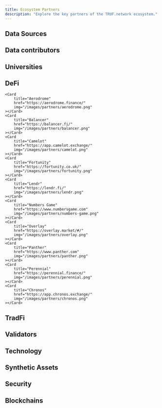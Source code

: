 ```yaml
---
title: Ecosystem Partners
description: "Explore the key partners of the TRUF.network ecosystem."
---
```


## Data Sources

<CardGroup cols={4}>
	<Card
		title="AAA"
		href="https://www.aaa.com"
		img="/images/partners/aaa.png"
	></Card>
	<Card
		title="AliExpress"
		href="https://www.aliexpress.com"
		img="/images/partners/aliexpress.png"
	></Card>
	<Card
		title="Alfabeta"
		href="https://www.alfabeta.net"
		img="/images/partners/alfabeta.png"
	></Card>
	<Card
		title="Amazon"
		href="https://www.amazon.com"
		img="/images/partners/amazon.png"
	></Card>
	<Card
		title="Apartment List"
		href="https://www.apartmentlist.com"
		img="/images/partners/apartment-list.png"
	></Card>
	<Card
		title="Argentina.gob.ar"
		href="https://www.argentina.gob.ar"
		img="/images/partners/argentina-gob.png"
	></Card>
	<Card
		title="Argenprop"
		href="https://www.argenprop.com"
		img="/images/partners/argenprop.png"
	></Card>
	<Card
		title="Autobeeb"
		href="https://autobeeb.com/"
		img="/images/partners/autobeeb.png"
	></Card>
	<Card
		title="AutoTrader"
		href="https://www.autotrader.co.uk"
		img="/images/partners/autotrader.png"
	></Card>
	<Card
		title="BitsCrunch"
		href="https://www.bitscrunch.com"
		img="/images/partners/bitscrunch.png"
	></Card>
	<Card
		title="Booking.com"
		href="https://www.booking.com"
		img="/images/partners/booking.png"
	></Card>
	<Card
		title="Caragencia"
		href="https://www.caragencia.com"
		img="/images/partners/caragencia.png"
	></Card>
	<Card
		title="CarGurus"
		href="https://www.cargurus.com"
		img="/images/partners/cargurus.png"
	></Card>
	<Card
		title="Carros.com"
		href="https://www.carros.com"
		img="/images/partners/carros.png"
	></Card>
	<Card
		title="CEIC"
		href="https://www.ceicdata.com"
		img="/images/partners/ceic.png"
	></Card>
	<Card
		title="Challenger, Gray & Christmas, Inc."
		href="https://www.challengergray.com/"
		img="/images/partners/challenger-gray.png"
	></Card>
	<Card
		title="Chrono24"
		href="https://www.chrono24.com"
		img="/images/partners/chrono24.png"
	></Card>
	<Card
		title="Cinfa"
		href="https://www.cinfa.com"
		img="/images/partners/cinfa.png"
	></Card>
	<Card
		title="CoinGecko"
		href="https://www.coingecko.com"
		img="/images/partners/coingecko.png"
	></Card>
	<Card
		title="Consulta Remedios"
		href="https://consultaremedios.com.br"
		img="/images/partners/consulta-remedios.png"
	></Card>
	<Card
		title="CoreLogic"
		href="https://www.corelogic.com"
		img="/images/partners/corelogic.png"
	></Card>
	<Card
		title="Cox Automotive"
		href="https://www.coxautoinc.com/"
		img="/images/partners/cox.png"
	></Card>
	<Card
		title="Daily Job Cuts"
		href="https://www.dailyjobcuts.com"
		img="/images/partners/daily-jobs-cut.png"
	></Card>
	<Card
		title="Data Processing Solutions"
		href="https://www.dpscorporate.com/"
		img="/images/partners/dps.png"
	></Card>
	<Card
		title="Drewry"
		href="https://www.drewry.co.uk"
		img="/images/partners/drewry.png"
	></Card>
	<Card
		title="Drift"
		href="https://www.drift.trade"
		img="/images/partners/drift.png"
	></Card>
	<Card
		title="Easy"
		href="https://www.easy.com.ar"
		img="/images/partners/easy.png"
	></Card>
	<Card
		title="EIA"
		href="https://www.eia.gov"
		img="/images/partners/eia.png"
	></Card>
	<Card
		title="Fazwaz"
		href="https://www.fazwaz.com"
		img="/images/partners/fazwaz.png"
	></Card>
	<Card
		title="Fravega"
		href="https://www.fravega.com"
		img="/images/partners/fravega.png"
	></Card>
	<Card
		title="Freddie Mac"
		href="https://www.freddiemac.com"
		img="/images/partners/freddie-mac.png"
	></Card>
	<Card
		title="GasBuddy"
		href="https://www.gasbuddy.com"
		img="/images/partners/gasbuddy.png"
	></Card>
	<Card
		title="GfK"
		href="https://geodata.gfk.com/"
		img="/images/partners/gfk.png"
	></Card>
	<Card
		title="Global Petrol Prices"
		href="https://www.globalpetrolprices.com"
		img="/images/partners/global-petrol-prices.png"
	></Card>
	<Card
		title="GM"
		href="https://www.gm.com"
		img="/images/partners/gm.png"
	></Card>
	<Card
		title="Hilton"
		href="https://www.hilton.com"
		img="/images/partners/hilton.png"
	></Card>
	<Card
		title="Homelet"
		href="https://www.homelet.co.uk"
		img="/images/partners/homelet.png"
	></Card>
	<Card
		title="Hyatt"
		href="https://www.hyatt.com"
		img="/images/partners/hyatt.png"
	></Card>
	<Card
		title="Hyundai"
		href="https://www.hyundai.com"
		img="/images/partners/hyundai.png"
	></Card>
	<Card
		title="IMS"
		href="https://www.imshealth.com"
		img="/images/partners/ims.png"
	></Card>
	<Card
		title="INDEC"
		href="https://www.indec.gob.ar/"
		img="/images/partners/indec.png"
	></Card>
	<Card
		title="Insubuy"
		href="https://www.insubuy.com"
		img="/images/partners/insubuy.png"
	></Card>
	<Card
		title="Insurify"
		href="https://www.insurify.com"
		img="/images/partners/insurify.png"
	></Card>
	<Card
		title="Investing.com"
		href="https://www.investing.com"
		img="/images/partners/investing.png"
	></Card>
	<Card
		title="Kantar"
		href="https://www.kantar.com"
		img="/images/partners/kantar.png"
	></Card>
	<Card
		title="Manheim"
		href="https://www.manheim.com"
		img="/images/partners/manheim.png"
	></Card>
	<Card
		title="McDonalds"
		href="https://www.mcdonalds.com"
		img="/images/partners/mcdonalds.png"
	></Card>
	<Card
		title="Mercado Libre"
		href="https://www.mercadolibre.com"
		img="/images/partners/mercado-libre.png"
	></Card>
	<Card
		title="MOSPI"
		href="https://www.mospi.gov.in/"
		img="/images/partners/mospi.png"
	></Card>
	<Card
		title="National Association of Realtors"
		href="https://www.nar.realtor"
		img="/images/partners/nar.png"
	></Card>
	<Card
		title="NFTGo"
		href="https://nftgo.io/"
		img="/images/partners/nftgo.png"
	></Card>
	<Card
		title="Nielsen"
		href="https://nielseniq.com/global/en/"
		img="/images/partners/nielsen.png"
	></Card>
	<Card
		title="Numbeo"
		href="https://www.numbeo.com"
		img="/images/partners/numbeo.png"
	></Card>
	<Card
		title="Ofgem"
		href="https://www.ofgem.gov.uk"
		img="/images/partners/ofgem.png"
	></Card>
	<Card
		title="OPIS"
		href="https://www.opisnet.com"
		img="/images/partners/opis.png"
	></Card>
	<Card
		title="OSDE"
		href="https://www.osde.com.ar"
		img="/images/partners/osde.png"
	></Card>
	<Card
		title="Penn State"
		href="https://www.psu.edu"
		img="/images/partners/penn-state.png"
	></Card>
	<Card
		title="Polymarket"
		href="https://www.polymarket.com"
		img="/images/partners/polymarket.png"
	></Card>
	<Card
		title="Property Data"
		href="https://www.propertydata.co.uk"
		img="/images/partners/property-data.png"
	></Card>
	<Card
		title="RAC Foundation"
		href="https://www.racfoundation.org"
		img="/images/partners/rac-foundation.png"
	></Card>
	<Card
		title="Redfin"
		href="https://www.redfin.com"
		img="/images/partners/redfin.png"
	></Card>
	<Card
		title="Rightmove"
		href="https://www.rightmove.co.uk"
		img="/images/partners/rightmove.png"
	></Card>
	<Card
		title="Statista"
		href="https://www.statista.com"
		img="/images/partners/statista.png"
	></Card>
	<Card
		title="Swiss Medical"
		href="https://www.swissmedical.com.ar"
		img="/images/partners/swiss-medical.png"
	></Card>
	<Card
		title="Tempestas Capital"
		href="https://www.tempestascapital.com"
		img="/images/partners/tempestas.png"
	></Card>
	<Card
		title="Tesla"
		href="https://www.tesla.com"
		img="/images/partners/tesla.png"
	></Card>
	<Card
		title="The Economist"
		href="https://www.economist.com"
		img="/images/partners/the-economist.png"
	></Card>
	<Card title="TMC" img="/images/partners/tmc.png"></Card>
	<Card
		title="Transportation Security"
		href="https://www.tsa.gov"
		img="/images/partners/tsa.png"
	></Card>
	<Card
		title="Trivago"
		href="https://www.trivago.com"
		img="/images/partners/trivago.png"
	></Card>
	<Card
		title="Trulia"
		href="https://www.trulia.com"
		img="/images/partners/trulia.png"
	></Card>
	<Card
		title="Ultrafarma"
		href="https://www.ultrafarma.com.br"
		img="/images/partners/ultrafarma.png"
	></Card>
	<Card
		title="United States Census Bureau"
		href="https://www.census.gov"
		img="/images/partners/census.png"
	></Card>
	<Card
		title="Vacunar"
		href="https://vacunar.com.ar/"
		img="/images/partners/vacunar.png"
	></Card>
	<Card
		title="Volkswagen"
		href="https://www.vw.com"
		img="/images/partners/volkswagen.png"
	></Card>
	<Card
		title="Volvo"
		href="https://www.volvo.com"
		img="/images/partners/volvo.png"
	></Card>
	<Card
		title="Winks"
		href="https://www.winks.com"
		img="/images/partners/winks.png"
	></Card>
	<Card
		title="WristCheck"
		href="https://www.wristcheck.com"
		img="/images/partners/wristcheck.png"
	></Card>
	<Card
		title="Yahoo"
		href="https://www.yahoo.com"
		img="/images/partners/yahoo.png"
	></Card>
	<Card
		title="Zillow"
		href="https://www.zillow.com"
		img="/images/partners/zillow.png"
	></Card>
	<Card
		title="Zonaprop"
		href="https://www.zonaprop.com.ar"
		img="/images/partners/zonaprop.png"
	></Card>
	<Card
		title="Zoopla"
		href="https://www.zoopla.co.uk"
		img="/images/partners/zoopla.png"
	></Card>
</CardGroup>

## Data contributors

<CardGroup cols={4}>
	<Card
		title="Allora"
		href="https://www.allora.network/"
		img="/images/partners/allora.png"
	></Card>
	<Card
		title="Chirp"
		href="https://chirptoken.io/"
		img="/images/partners/chirp.png"
	></Card>
	<Card
		title="GT Protocol"
		href="https://www.gt-protocol.io/"
		img="/images/partners/gt-protocol.png"
	></Card>
	<Card
		title="Koii"
		href="https://www.koii.network/"
		img="/images/partners/koii.png"
	></Card>
	<Card
		title="Big Data Protocol"
		href="https://bigdataprotocol.com/"
		img="/images/partners/big-data-protocol.png"
	></Card>
	<Card
		title="BitsCrunch"
		href="https://www.bitscrunch.com"
		img="/images/partners/bitscrunch.png"
	></Card>
	<Card
		title="Parcl"
		href="https://www.parcl.co/"
		img="/images/partners/parcl.png"
	></Card>
	<Card
		title="Levitate Labs"
		href="https://www.levitatelabs.xyz"
		img="/images/partners/levitate-labs.png"
	></Card>
	<Card
		title="LandX"
		href="https://www.landx.fi"
		img="/images/partners/landx.png"
	></Card>
	<Card
		title="Moojing"
		href="https://www.moojing-global.com/"
		img="/images/partners/moojing.png"
	></Card>
	<Card
		title="Sphinx"
		href="https://www.sphx.io/"
		img="/images/partners/sphinx.png"
	></Card>
	<Card
		title="Scannit"
		href="https://www.scannit.io"
		img="/images/partners/scannit.png"
	></Card>
</CardGroup>

## Universities

<CardGroup cols={4}>
	<Card
		title="Penn State University"
		href="https://www.psu.edu"
		img="/images/partners/penn-state.png"
	></Card>
	<Card
		title="Stockholm University"
		href="https://www.su.se"
		img="/images/partners/stockholm-university.png"
	></Card>
</CardGroup>

## DeFi

<CardGroup cols={4}>
	<Card
		title="Index Fun"
		href="https://www.index.fun"
		img="/images/partners/index-fun.png"
	></Card>

    <Card
    	title="Aerodrome"
    	href="https://aerodrome.finance/"
    	img="/images/partners/aerodrome.png"
    ></Card>
    <Card
    	title="Balancer"
    	href="https://balancer.fi/"
    	img="/images/partners/balancer.png"
    ></Card>
    <Card
    	title="Camelot"
    	href="https://app.camelot.exchange/"
    	img="/images/partners/camelot.png"
    ></Card>
    <Card
    	title="Fortunity"
    	href="https://fortunity.co.uk/"
    	img="/images/partners/fortunity.png"
    ></Card>
    <Card
    	title="Lendr"
    	href="https://lendr.fi/"
    	img="/images/partners/lendr.png"
    ></Card>
    <Card
    	title="Numbers Game"
    	href="https://www.numbersgame.com"
    	img="/images/partners/numbers-game.png"
    ></Card>
    <Card
    	title="Overlay"
    	href="https://overlay.market/#/"
    	img="/images/partners/overlay.png"
    ></Card>
    <Card
    	title="Panther"
    	href="https://www.panther.com"
    	img="/images/partners/panther.png"
    ></Card>
    <Card
    	title="Perennial"
    	href="https://perennial.finance/"
    	img="/images/partners/perennial.png"
    ></Card>
    <Card
    	title="Chronos"
    	href="https://app.chronos.exchange/"
    	img="/images/partners/chronos.png"
    ></Card>

</CardGroup>

## TradFi

<CardGroup cols={4}>
	<Card
		title="Fineco"
		href="https://finecoassetmanagement.com/"
		img="/images/partners/fineco.png"
	></Card>
	<Card
		title="Naya"
		href="https://www.nayacapital.com/"
		img="/images/partners/naya.png"
	></Card>
</CardGroup>

## Validators

<CardGroup cols={4}>
	<Card
		title="AllNodes"
		href="https://www.allnodes.com"
		img="/images/partners/allnodes.png"
	></Card>
	<Card
		title="Everstake"
		href="https://everstake.one"
		img="/images/partners/everstake.png"
	></Card>
	<Card
		title="Holdex"
		href="https://www.holdex.io"
		img="/images/partners/holdex.png"
	></Card>
	<Card
		title="Kwil"
		href="https://kwil.com"
		img="/images/partners/kwil.png"
	></Card>
	<Card
		title="Link River"
		href="https://linkriver.io"
		img="/images/partners/linkriver.png"
	></Card>
	<Card
		title="Matrixed Link"
		href="https://matrixed.link"
		img="/images/partners/matrixed-link.png"
	></Card>
	<Card
		title="Northwest Nodes"
		href="https://northwestnodes.com"
		img="/images/partners/northwest-nodes.png"
	></Card>
	<Card
		title="Pier Two"
		href="https://piertwo.com"
		img="/images/partners/pier-two.png"
	></Card>
	<Card
		title="Stakin"
		href="https://stakin.com"
		img="/images/partners/stakin.png"
	></Card>
	<Card
		title="Trusted Node"
		href="https://trustednode.io"
		img="/images/partners/trusted-node.png"
	></Card>
	<Card
		title="LinkPool"
		href="https://linkpool.io"
		img="/images/partners/linkpool.png"
	></Card>
	<Card
		title="Validation Cloud"
		href="https://validationcloud.io"
		img="/images/partners/validation-cloud.png"
	></Card>
</CardGroup>

## Technology

<CardGroup cols={4}>
	<Card
		title="Chainlink"
		href="https://chain.link"
		img="/images/partners/chainlink.png"
	></Card>
	<Card
		title="ClickHouse"
		href="https://clickhouse.com"
		img="/images/partners/clickhouse.png"
	></Card>
	<Card
		title="CometBFT"
		href="https://cometbft.com"
		img="/images/partners/cometbft.png"
	></Card>
	<Card
		title="Kong"
		href="https://konghq.com"
		img="/images/partners/kong.png"
	></Card>
	<Card
		title="Kwil"
		href="https://kwil.com"
		img="/images/partners/kwil.png"
	></Card>
	<Card
		title="Theoriq"
		href="https://theoriq.ai"
		img="/images/partners/theoriq.png"
	></Card>
</CardGroup>

## Synthetic Assets

<CardGroup cols={4}>
	<Card
		title="Ampleforth"
		href="https://www.ampleforth.org/"
		img="/images/partners/ampleforth.png"
	></Card>
	<Card
		title="Frax Finance"
		href="https://frax.finance"
		img="/images/partners/frax.png"
	></Card>
	<Card
		title="Nuon"
		href="https://www.nuon.fi"
		img="/images/partners/nuon.png"
	></Card>
</CardGroup>

## Security

<CardGroup cols={4}>
	<Card
		title="CoinFabrik"
		href="https://www.coinfabrik.com"
		img="/images/partners/coinfabrik.png"
	></Card>
	<Card
		title="Hacken"
		href="https://hacken.io"
		img="/images/partners/hacken.png"
	></Card>
	<Card
		title="Nethermind"
		href="https://nethermind.io"
		img="/images/partners/nethermind.png"
	></Card>
	<Card
		title="Sherlock"
		href="https://www.sherlock.xyz"
		img="/images/partners/sherlock.png"
	></Card>
	<Card
		title="Stronghold"
		href="https://www.stronghold.co"
		img="/images/partners/stronghold.png"
	></Card>
</CardGroup>

## Blockchains

<CardGroup cols={4}>
	<Card
		title="Arbitrum"
		href="https://www.arbitrum.io"
		img="/images/partners/arbitrum.png"
	></Card>
	<Card
		title="Binance"
		href="https://www.binance.com"
		img="/images/partners/binance.png"
	></Card>
	<Card
		title="Solana"
		href="https://www.solana.com"
		img="/images/partners/solana.png"
	></Card>
	<Card
		title="Avalanche"
		href="https://www.avax.network"
		img="/images/partners/avalanche.png"
	></Card>
	<Card
		title="Ethereum"
		href="https://www.ethereum.org"
		img="/images/partners/ethereum.png"
	></Card>
	<Card
		title="Polygon"
		href="https://www.polygon.technology"
		img="/images/partners/polygon.png"
	></Card>
	<Card
		title="Zcash"
		href="https://www.z.cash"
		img="/images/partners/zcash.png"
	></Card>
	<Card
		title="Injective Protocol"
		href="https://www.injective.com"
		img="/images/partners/injective-protocol.png"
	></Card>
	<Card
		title="XDC"
		href="https://www.xdc.org"
		img="/images/partners/xdc.png"
	></Card>
	<Card
		title="Nibiru"
		href="https://www.nibiru.fi"
		img="/images/partners/nibiru.png"
	></Card>
	<Card
		title="Partisia Blockchain"
		href="https://www.partisiablockchain.com"
		img="/images/partners/partisia-blockchain.png"
	></Card>
	<Card
		title="Plume"
		href="https://www.plume.com"
		img="/images/partners/plume.png"
	></Card>
	<Card
		title="Kinto"
		href="https://www.kinto.com"
		img="/images/partners/kinto.png"
	></Card>
</CardGroup>
